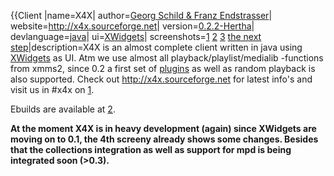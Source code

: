 {{Client |name=X4X| author=[[Georg Schild & Franz Endstrasser]]| website=http://x4x.sourceforge.net| version=[http://sourceforge.net/project/showfiles.php?group_id=152896 0.2.2-Hertha]| devlanguage=[http://java.sun.com java]| ui=[http://crosswidgets.sourceforge.net XWidgets]| screenshots=[http://sourceforge.net/dbimage.php?id=72079 1] [http://sourceforge.net/dbimage.php?id=72077 2] [http://sourceforge.net/dbimage.php?id=72075 3] [http://crosswidgets.cvs.sourceforge.net/*checkout*/crosswidgets/XWidgets/doc/bachelor/complete-thesis/images/x4x_swing.png the next step]|description=X4X is an almost complete client written in java using [http://crosswidgets.sourceforge.net XWidgets] as UI. Atm we use almost all playback/playlist/medialib -functions from xmms2, since 0.2 a first set of [http://x4x.sourceforge.net/wiki/index.php/X4X_Plugins plugins] as well as random playback is also supported.
Check out http://x4x.sourceforge.net for latest info's and visit us in #x4x on [irc://irc.freenode.net].

Ebuilds are available at [http://x4x.sourceforge.net/wiki/index.php/Ebuilds].

'''At the moment X4X is in heavy development (again) since XWidgets are moving on to 0.1, the 4th screeny already shows some changes. Besides that the collections integration as well as support for mpd is being integrated soon (>0.3).'''